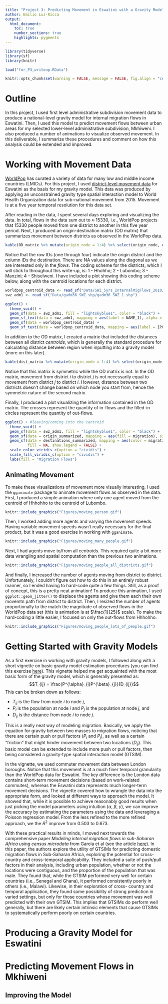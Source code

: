 ```yaml
---
title: "Project 3: Predicting Movement in Eswatini with a Gravity Model"
author: Emilio Luz-Ricca
output:
  html_document:
    toc: true
    number_sections: true
    highlights: pygments
---
```


```r
library(tidyverse)
library(sf)
library(knitr)

load("for_P3_writeup.RData")

knitr::opts_chunk$set(warning = FALSE, message = FALSE, fig.align = "center", echo = FALSE, out.width = "70%")
```

<!--TODO: maybe make presentation of tables/matrices nicer-->

# Outline 

In this project, I used first level administrative subdivision movement data to produce a national-level gravity model for internal migration flows in Eswatini. Then, I used this model to predict movement flows between urban areas for my selected lower-level administrative subdivision, Mkhiweni. I also produced a number of animations to visualize observed movement. In this deliverable, I summarize these procedures and comment on how this analysis could be extended and improved.

# Working with Movement Data

[WorldPop](https://www.worldpop.org/) has curated a variety of data for many low and middle income countries (LMICs). For this project, I used [district-level movement data](https://www.worldpop.org/geodata/summary?id=1281) for Eswatini as the basis for my gravity model. This data was produced by applying an unconstrained gravity type spatial interaction model to World Health Organization data for sub-national movement from 2015. Movement is at a five year temporal resolution for this data set.

After reading in the data, I spent several days exploring and visualizing the data. In total, flows in the data sum out to $\approx$ 15330, i.e., WorldPop projects that 15330 people moved from one district to another in this five year period. Next, I produced an origin-destination matrix (OD matrix) that summarizes movement between districts as observed in the WorldPop data.

```r
kable(OD_matrix %>% mutate(origin_node = 1:4) %>% select(origin_node, everything()))
```

Notice that the row IDs (one through four) indicate the origin district and the column IDs the destination. There are NA values along the diagonal as we are interested only in the _flows_. The coding scheme for the districts, which I will stick to throughout this write-up, is: 1 - Hhohho; 2 - Lubombo; 3 - Manzini; 4 - Shiselweni. I have included a plot showing this coding scheme below, along with the centroid locations for each district.

```r
worldpop_centroid_data <- read_sf("Data/SWZ_5yrs_InternalMigFlows_2010/SWZ_AdminUnit_Centroids/SWZ_AdminUnit_Centroids.shp")
swz_adm1 <- read_sf("Data/gadm36_SWZ_shp/gadm36_SWZ_1.shp")

ggplot() +
  theme_void() +
  geom_sf(data = swz_adm1, fill = "lightskyblue1", color = "black") +
  geom_sf_text(data = swz_adm1, mapping = aes(label = NAME_1), alpha = 0.3, size = 6) +
  geom_sf(data = worldpop_centroid_data) +
  geom_sf_text(data = worldpop_centroid_data, mapping = aes(label = IPUMSID), nudge_y = -0.05)
```

In addition to the OD matrix, I created a matrix that included the distances between all district _centroids_, which is generally the standard procedure for calculating distance between region when inputting into a gravity model (more on this later).

```r
kable(dist_matrix %>% mutate(origin_node = 1:4) %>% select(origin_node, everything()))
```

Notice that this matrix is symmetric while the OD matrix is not. In the OD matrix, movement from district $i$ to district $j$ is not necessarily equal to movement from district $j$ to district $i$. However, distance between two districts doesn't change based on which node you start from, hence the symmetric nature of the second matrix.

Finally, I produced a plot visualizing the information contained in the OD matrix. The crosses represent the quantity of in-flows and the filled-in circles represent the quantity of out-flows.

```r
ggplot() + #leaving/coming into the centroid
  theme_void() +
  geom_sf(data = swz_adm1, fill = "lightskyblue1", color = "black") +
  geom_sf(data = origin_summarized, mapping = aes(fill = migration), size = 5, shape = 21) +
  geom_sf(data = destinations_summarized, mapping = aes(color = migration), size = 6, shape = 13, 
          fill = NA, show.legend = FALSE) +
  scale_color_viridis_c(option = "cividis") +
  scale_fill_viridis_c(option = "cividis") +
  labs(fill = "Migration Flows")
```

## Animating Movement

To make these visualizations of movement more visually interesting, I used the `gganimate` package to animate movement flows as observed in the data. First, I produced a simple animation where only one agent moved from the centroid of Hhhohho to the centroid of Lubombo. 

```r
knitr::include_graphics("Figures/moving_person.gif")
```

Then, I worked adding more agents and varying the movement speeds. Having variable movement speeds wasn't really necessary for the final product, but it was a good exercise in working with `gganimate`.

```r
knitr::include_graphics("Figures/moving_many_people.gif")
```

Next, I had agents move to/from all centroids. This required quite a bit more data wrangling and spatial computation than the previous two animations.

```r
knitr::include_graphics("Figures/moving_people_all_districts.gif")
```

And finally, I increased the number of agents moving from district to district. Unfortunately, I couldn't figure out how to do this in an entirely robust manner, so I ended having to hard-code quite a few things. Still, as a proof of concept, this is a pretty neat animation! To produce this animation, I used `ggplot::geom_jitter()` to displace the agents and give them each their own movemtn path from district to district. Then, I resized the number of agents proportionally to the match the magnitude of observed flows in the WorldPop data set (this is animation is at $\frac{1}{25}$ scale). To make the hard-coding a little easier, I focused on only the out-flows from Hhhohho.

```r
knitr::include_graphics("Figures/moving_people_lots_of_people.gif")
```

# Getting Started with Gravity Models

<!--
TODO: 
  -talk about the Garcia paper and the dynamics of gravity models
    -include basic form (equation) and describe the diff elements + extensions to the model (vignette explanation will help here)
    -applicability to other countries
    -cross-temporal applicability
-->

As a first exercise in working with gravity models, I followed along with a short vignette on basic gravity model estimation procedures (you can find this exercise [here](https://rpubs.com/adam_dennett/257231)). This vignette helped me get acquainted with the most basic form of the gravity model, which is generally presented as: $$T_{ij} = \frac{P^{\alpha}_{i}P^{\beta}_{j}}{D_{ij}}$$ This can be broken down as follows:

- $T_{ij}$ is the flow from node $i$ to node $j$,
- $P_{i}$ is the population at node $i$ and $P_{j}$ is the population at node $j$, and
- $D_{ij}$ is the distance from node $i$ to node $j$.

This is a really neat way of modeling migration. Basically, we apply the equation for gravity between two masses to migration flows, noticing that there are certain push or pull factors ($P_i$ and $P_j$), as well as a certain "friction" that might hinder movement between two locations ($D_{ij}$). This basic model can be extended to include more push or pull factors, then being considered a gravity-type spatial interaction model (GTSIM).

In the vignette, we used commuter movement data between London boroughs. Notice that this movement is at a much finer temporal granularity than the WorldPop data for Eswatini. The key difference is the London data contains short-term movement decisions (based on work-related commutes), whereas the Eswatini data represents much longer-term movement decisions. The vignette covered how to wrangle the data into the appropriate form, and looked at different ways to approach the model. It showed that, while it is possible to achieve reasonably good results when just picking the model parameters using intuition ($\alpha$, $\beta$, $\gamma$), we can improve the accuracy by estimating the parameters using the data and leveraging a Poisson regression model. From the less refined to the more refined approach, we the $R^2$ improve from 0.503 to 0.673.

With these practical results in minds, I moved next towards the comprehensive paper _Modeling internal migration flows in sub-Saharan Africa using census microdata_ from Garcia et al (see the article [here](https://academic.oup.com/migration/article/3/1/89/2413406)). In this paper, the authors explore the utility of GTSIMs for predicting domestic migration flows in Sub-Saharan Africa, exploring the potential for cross-country and cross-temporal applicability. They included a suite of push/pull factors in their analysis, including urban population, whether or not the locations were contiguous, and the proportion of the population that was male. They found that, while the GTSIM performed very well for certain countries (i.e., Senegal and Ghana), it performed consistently poorly in others (i.e., Malawi). Likewise, in their exploration of cross- country and temporal application, they found some possibility of strong prediction in varied settings, but only for those countries whose movement was well predicted with their own GTSIM. This implies that GTSIMs do perform well generally, but there are likely certain intrinsic elements that cause GTSIMs to systematically perform poorly on certain countries.

# Producing a Gravity Model for Eswatini

<!--
TODO:
  -discuss the use of this OD matrix and how it leads into the estimation of a gravity model
    -talk a little bit about diff estimation procedures (ddm/ppml)...?
  -visually compare fitted values w/actual movement in some way
    -talk about adding NTL and population as additional regressors
-->

# Predicting Movement Flows in Mkhiweni

<!--
TODO: 
  -add in voronoi tessellation and short discussion of how Project 1 leads into this analysis
  -show the pred movement using the national level gravity model - show OD matrix (?)
    -talk about procedure for adding in NTL/population at this level (using voronoi polys as boundaries)
-->

## Improving the Model

<!--
TODO:
  -generally, talk about how we could improve the gravity model 
    -are there issues w/using a national-level model for a smaller region... ideas from Garcia et al.
      -seems like not enough variation in some vars + not enough explan vars to have good preds at this level
      -what explan vars could be added
    -talk about improving the temporal + spatial granularity of the gravity model
  -think about how the animation could be improved (more visual info?)
-->

